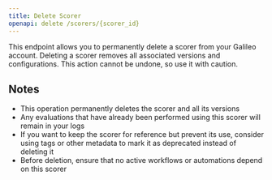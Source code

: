 ```yaml
---
title: Delete Scorer
openapi: delete /scorers/{scorer_id}
---
```


This endpoint allows you to permanently delete a scorer from your Galileo account. Deleting a scorer removes all associated versions and configurations. This action cannot be undone, so use it with caution.

## Notes

- This operation permanently deletes the scorer and all its versions
- Any evaluations that have already been performed using this scorer will remain in your logs
- If you want to keep the scorer for reference but prevent its use, consider using tags or other metadata to mark it as deprecated instead of deleting it
- Before deletion, ensure that no active workflows or automations depend on this scorer